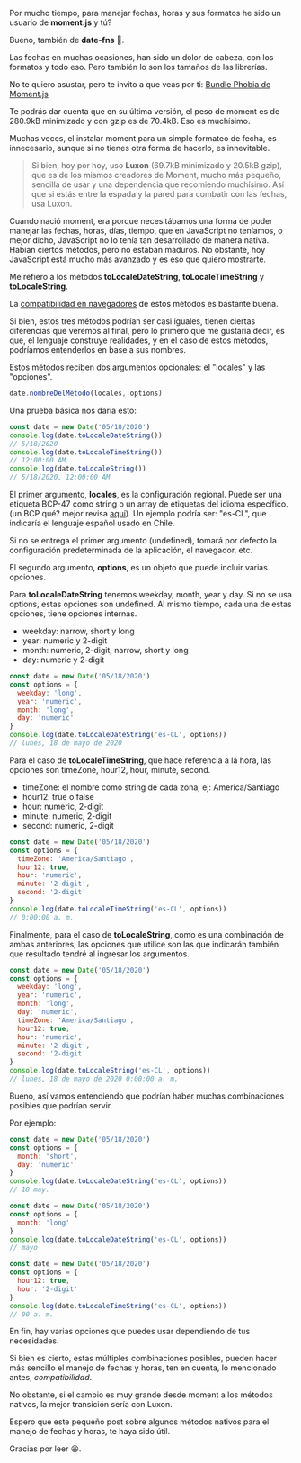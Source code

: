 

Por mucho tiempo, para manejar fechas, horas y sus formatos he sido un usuario de **moment.js** y tú?

Bueno, también de **date-fns** 😬.

Las fechas en muchas ocasiones, han sido un dolor de cabeza, con los formatos y todo eso. Pero también lo son los tamaños de las librerías.

No te quiero asustar, pero te invito a que veas por ti: [Bundle Phobia de Moment.js](https://bundlephobia.com/result?p=moment@2.28.0 "Bundle Phobia de Moment.js")

Te podrás dar cuenta que en su última versión, el peso de moment es de 280.9kB minimizado y con gzip es de 70.4kB. Eso es muchísimo.

Muchas veces, el instalar moment para un simple formateo de fecha, es innecesario, aunque si no tienes otra forma de hacerlo, es innevitable.

> Si bien, hoy por hoy, uso **Luxon** (69.7kB minimizado y 20.5kB gzip), que es de los mismos creadores de Moment, mucho más pequeño, sencilla de usar y una dependencia que recomiendo muchísimo. Así que si estás entre la espada y la pared para combatir con las fechas, usa Luxon.

Cuando nació moment, era porque necesitábamos una forma de poder manejar las fechas, horas, días, tiempo, que en JavaScript no teníamos, o mejor dicho, JavaScript no lo tenía tan desarrollado de manera nativa. Habían ciertos métodos, pero no estaban maduros. No obstante, hoy JavaScript está mucho más avanzado y es eso que quiero mostrarte.

Me refiero a los métodos **toLocaleDateString**, **toLocaleTimeString** y **toLocaleString**.

La [compatibilidad en navegadores](https://caniuse.com/date-tolocaledatestring "compatibilidad en navegadores") de estos métodos es bastante buena.

Si bien, estos tres métodos podrían ser casi iguales, tienen ciertas diferencias que veremos al final, pero lo primero que me gustaría decir, es que, el lenguaje construye realidades, y en el caso de estos métodos, podríamos entenderlos en base a sus nombres.

Estos métodos reciben dos argumentos opcionales: el "locales" y las "opciones".

```jsx
date.nombreDelMétodo(locales, options)
```

Una prueba básica nos daría esto:

```js
const date = new Date('05/18/2020')
console.log(date.toLocaleDateString())
// 5/18/2020
console.log(date.toLocaleTimeString())
// 12:00:00 AM
console.log(date.toLocaleString())
// 5/18/2020, 12:00:00 AM
```

El primer argumento, **locales**, es la configuración regional. Puede ser una etiqueta BCP-47 como string o un array de etiquetas del idioma específico. (un BCP qué? mejor revisa [aquí](https://developer.mozilla.org/es/docs/Web/JavaScript/Referencia/Objetos_globales/Intl "aquí")). Un ejemplo podría ser: "es-CL", que indicaría el lenguaje español usado en Chile.

Si no se entrega el primer argumento (undefined), tomará por defecto la configuración predeterminada de la aplicación, el navegador, etc.

El segundo argumento, **options**, es un objeto que puede incluir varias opciones.

Para **toLocaleDateString** tenemos weekday, month, year y day. Si no se usa options, estas opciones son undefined. Al mismo tiempo, cada una de estas opciones, tiene opciones internas.

- weekday: narrow, short y long
- year: numeric y 2-digit
- month: numeric, 2-digit, narrow, short y long
- day: numeric y 2-digit

```js
const date = new Date('05/18/2020')
const options = {
  weekday: 'long',
  year: 'numeric',
  month: 'long',
  day: 'numeric'
}
console.log(date.toLocaleDateString('es-CL', options))
// lunes, 18 de mayo de 2020
```

Para el caso de **toLocaleTimeString**, que hace referencia a la hora, las opciones son timeZone, hour12, hour, minute, second.

- timeZone: el nombre como string de cada zona, ej: America/Santiago
- hour12: true o false
- hour: numeric, 2-digit
- minute: numeric, 2-digit
- second: numeric, 2-digit

```js
const date = new Date('05/18/2020')
const options = {
  timeZone: 'America/Santiago',
  hour12: true,
  hour: 'numeric',
  minute: '2-digit',
  second: '2-digit'
}
console.log(date.toLocaleTimeString('es-CL', options))
// 0:00:00 a. m.
```

Finalmente, para el caso de **toLocaleString**, como es una combinación de ambas anteriores, las opciones que utilice son las que indicarán también que resultado tendré al ingresar los argumentos.

```js
const date = new Date('05/18/2020')
const options = {
  weekday: 'long',
  year: 'numeric',
  month: 'long',
  day: 'numeric',
  timeZone: 'America/Santiago',
  hour12: true,
  hour: 'numeric',
  minute: '2-digit',
  second: '2-digit'
}
console.log(date.toLocaleString('es-CL', options))
// lunes, 18 de mayo de 2020 0:00:00 a. m.
```

Bueno, así vamos entendiendo que podrían haber muchas combinaciones posibles que podrían servir.

Por ejemplo:

```js
const date = new Date('05/18/2020')
const options = {
  month: 'short',
  day: 'numeric'
}
console.log(date.toLocaleDateString('es-CL', options))
// 18 may.
```

```js
const date = new Date('05/18/2020')
const options = {
  month: 'long'
}
console.log(date.toLocaleDateString('es-CL', options))
// mayo
```

```js
const date = new Date('05/18/2020')
const options = {
  hour12: true,
  hour: '2-digit'
}
console.log(date.toLocaleTimeString('es-CL', options))
// 00 a. m.
```

En fin, hay varias opciones que puedes usar dependiendo de tus necesidades.

Si bien es cierto, estas múltiples combinaciones posibles, pueden hacer más sencillo el manejo de fechas y horas, ten en cuenta, lo mencionado antes, *compatibilidad*.

No obstante, si el cambio es muy grande desde moment a los métodos nativos, la mejor transición sería con Luxon.

Espero que este pequeño post sobre algunos métodos nativos para el manejo de fechas y horas, te haya sido útil.

Gracias por leer 😀.